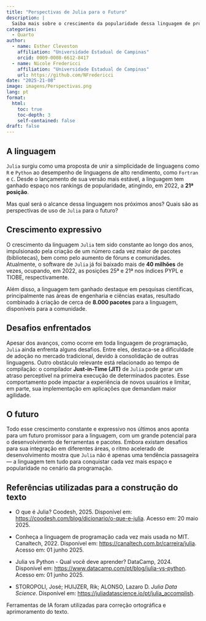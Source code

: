```yaml
---
title: "Perspectivas de Julia para o Futuro"
description: |
  Saiba mais sobre o crescimento da popularidade dessa linguagem de programação, suas principais áreas de aplicação e seu potencial de expansão.
categories:
  - Quarto
author:
  - name: Esther Cleveston
    affiliation: "Universidade Estadual de Campinas"
    orcid: 0009-0008-6612-8417
  - name: Nicole Fredericci
    affiliation: "Universidade Estadual de Campinas"
    url: https://github.com/NFredericci
date: "2025-21-08"
image: imagens/Perspectivas.png
lang: pt
format:
  html:
    toc: true
    toc-depth: 3
    self-contained: false
draft: false
---
```


## A linguagem


::: {.justify}
`Julia` surgiu como uma proposta de unir a simplicidade de linguagens como `R` e `Python` ao desempenho de linguagens de alto rendimento, como `Fortran` e `C`. Desde o lançamento de sua versão mais estável, a linguagem tem ganhado espaço nos rankings de popularidade, atingindo, em 2022, a **21ª posição**. 

Mas qual será o alcance dessa linguagem nos próximos anos? Quais são as perspectivas de uso de `Julia` para o futuro?
:::


## Crescimento expressivo


::: {.justify}
O crescimento da linguagem `Julia` tem sido constante ao longo dos anos, impulsionado pela criação de um número cada vez maior de pacotes (bibliotecas), bem como pelo aumento de fóruns e comunidades. Atualmente, o software de `Julia` já foi baixado mais de **40 milhões** de vezes, ocupando, em 2022, as posições 25ª e 21ª nos índices PYPL e TIOBE, respectivamente. 

Além disso, a linguagem tem ganhado destaque em pesquisas científicas, principalmente nas áreas de engenharia e ciências exatas, resultado combinado à criação de cerca de **8.000 pacotes** para a linguagem, disponíveis para a comunidade.
:::


## Desafios enfrentados


::: {.justify}
Apesar dos avanços, como ocorre em toda linguagem de programação, `Julia` ainda enfrenta alguns desafios. Entre eles, destaca-se a dificuldade de adoção no mercado tradicional, devido à consolidação de outras linguagens. Outro obstáculo relevante está relacionado ao tempo de compilação: o compilador **Just-in-Time (JIT)** de `Julia` pode gerar um atraso perceptível na primeira execução de determinados pacotes. Esse comportamento pode impactar a experiência de novos usuários e limitar, em parte, sua implementação em aplicações que demandam maior agilidade.
:::



## O futuro


::: {.justify}
Todo esse crescimento constante e expressivo nos últimos anos aponta para um futuro promissor para a linguagem, com um grande potencial para o desenvolvimento de ferramentas e pacotes. Embora existam desafios para sua integração em diferentes áreas, o ritmo acelerado de desenvolvimento mostra que `Julia` não é apenas uma tendência passageira — a linguagem tem tudo para conquistar cada vez mais espaço e popularidade no cenário da programação.
:::

## Referências utilizadas para a construção do texto

::: {.justify}
* O que é Julia? Coodesh, 2025. Disponível em: [https://coodesh.com/blog/dicionario/o-que-e-julia](https://coodesh.com/blog/dicionario/o-que-e-julia/#:~:text=Julia%20%C3%A9%20uma%20linguagem%20de%20programa%C3%A7%C3%A3o%20criada%20pelos%20pesquisadores%20Jeff,Shah%20e%20Alan%20Edelman). Acesso em: 20 maio 2025.

* Conheça a linguagem de programação cada vez mais usada no MIT. Canaltech, 2022. Disponível em: [https://canaltech.com.br/carreira/julia](https://canaltech.com.br/carreira/julia-conheca-a-linguagem-de-programacao-cada-vez-mais-usada-no-mit-223354/). Acesso em: 01 junho 2025.

* Julia vs Python - Qual você deve aprender? DataCamp, 2024. Disponível em: [https://www.datacamp.com/pt/blog/julia-vs-python](https://www.datacamp.com/pt/blog/julia-vs-python-which-to-learn). Acesso em: 01 junho 2025.

* STOROPOLI, José; HUIJZER, Rik; ALONSO, Lazaro D. *Julia Data Science*. Disponível em: [https://juliadatascience.io/pt/julia_accomplish](https://juliadatascience.io/pt/julia_accomplish#:~:text=O%20%E2%80%9CProblema%20das%20Duas%20Linguagens%E2%80%9D%20%C3%A9%20bastante%20comum%20na%20computa%C3%A7%C3%A3o,(como%20Python%20ou%20R)).
:::

::: callout-note
Ferramentas de IA foram utilizadas para correção ortográfica e aprimoramento do texto.
:::

